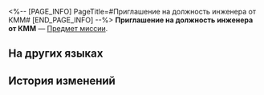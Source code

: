 <%-- [PAGE_INFO]
PageTitle=#Приглашение на должность инженера от КММ#
[END_PAGE_INFO] --%>
{{Предмет Инфобокс
|id          = 140175
|Изображение = Предмет Приглашение на должность инженера от КММ.png
|Тип         = Предмет миссии
|Инвентарь   = Миссии
|Редкость    = 3
|Эффект      = 
|Описание    = Приглашение на должность инженера-проектировщика в Корпорации межзвёздного мира. Написано очень приветливо, а зарплату предлагают просто огромную.
}}
{{Описание|''«Примите наши поздравления, господин Райан. Мы рады предложить вам должность инженера-проектировщика в отделе технологий Корпорации межзвёздного мира».''}}
'''Приглашение на должность инженера от КММ''' — [[Предмет миссии]].

==На других языках==
{{На других языках
|en   = IPC Designer Invite
|zhs  = 设计师入职邀请函
|zht  = 設計師入職邀請函
|ja   = 設計者入社招待状
|ko   = 설계사 초빙 서류
|es   = Invitación para trabajar como diseñador
|fr   = Invitation pour concepteur de la CPI
|ru   = Приглашение на должность инженера от КММ
|th   = จดหมายเชิญนักออกแบบเข้าทำงาน
|vi   = Thư Mời Nhận Việc Nhà Thiết Kế
|de   = IFK-Einladung für Designer
|id   = Surat Undangan Desainer IPC
|pt   = Convite de Projetista da CPI
}}

==История изменений==
{{История изменений|3.5}}